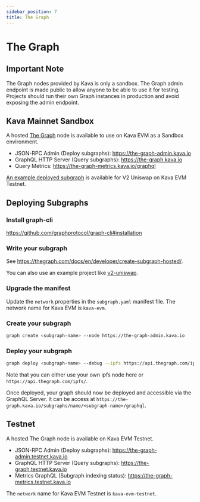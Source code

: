 ```yaml
---
sidebar_position: 7
title: The Graph
---
```


# The Graph

## Important Note

The Graph nodes provided by Kava is only a sandbox. The Graph admin endpoint is made public to allow anyone to be able to use it for testing. Projects should run their own Graph instances in production and avoid exposing the admin endpoint.

## Kava Mainnet Sandbox

A hosted [The Graph](https://thegraph.com/en/) node is available to use on Kava EVM as a Sandbox environment.

- JSON-RPC Admin (Deploy subgraphs): https://the-graph-admin.kava.io
- GraphQL HTTP Server (Query subgraphs): https://the-graph.kava.io
- Query Metrics: https://the-graph-metrics.kava.io/graphql

[An example deployed subgraph](https://the-graph.testnet.kava.io/subgraphs/name/kava/uniswap-v3/graphql) is available for V2 Uniswap on Kava EVM Testnet.

## Deploying Subgraphs

### Install graph-cli

https://github.com/graphprotocol/graph-cli#installation

### Write your subgraph

See https://thegraph.com/docs/en/developer/create-subgraph-hosted/.

You can also use an example project like [v2-uniswap](https://github.com/Uniswap/v2-subgraph).

### Upgrade the manifest

Update the `network` properties in the `subgraph.yaml` manifest file.
The network name for Kava EVM is `kava-evm`.

### Create your subgraph

```bash
graph create <subgraph-name> --node https://the-graph-admin.kava.io
```

### Deploy your subgraph

```bash
graph deploy <subgraph-name> --debug --ipfs https://api.thegraph.com/ipfs/ --node https://the-graph-admin.kava.io
```

Note that you can either use your own ipfs node here or `https://api.thegraph.com/ipfs/`.

Once deployed, your graph should now be deployed and accessible via the GraphQL Server. It can be access at `https://the-graph.kava.io/subgraphs/name/<subgraph-name>/graphql`.

## Testnet

A hosted The Graph node is available on Kava EVM Testnet.

- JSON-RPC Admin (Deploy subgraphs): https://the-graph-admin.testnet.kava.io
- GraphQL HTTP Server (Query subgraphs): https://the-graph.testnet.kava.io
- Metrics GraphQL (Subgraph indexing status): https://the-graph-metrics.testnet.kava.io

The `network` name for Kava EVM Testnet is `kava-evm-testnet`.
